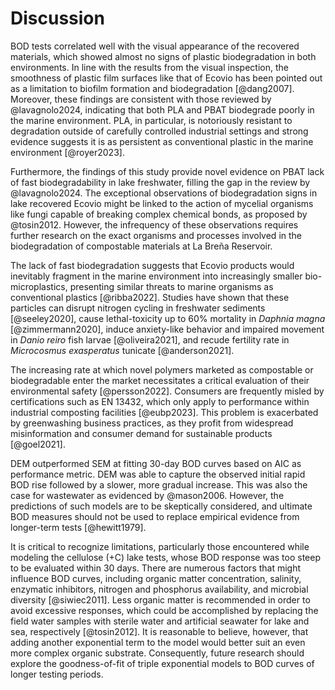 # Discussion

BOD tests correlated well with the visual appearance of the recovered materials, which showed almost no signs of plastic biodegradation in both environments. In line with the results from the visual inspection, the smoothness of plastic film surfaces like that of Ecovio\textregistered\ has been pointed out as a limitation to biofilm formation and biodegradation [@dang2007]. Moreover, these findings are consistent with those reviewed by @lavagnolo2024, indicating that both PLA and PBAT biodegrade poorly in the marine environment. PLA, in particular, is notoriously resistant to degradation outside of carefully controlled industrial settings and strong evidence suggests it is as persistent as conventional plastic in the marine environment [@royer2023].

Furthermore, the findings of this study provide novel evidence on PBAT lack of fast biodegradability in lake freshwater, filling the gap in the review by @lavagnolo2024. The exceptional observations of biodegradation signs in lake recovered Ecovio\textregistered\ might be linked to the action of mycelial organisms like fungi capable of breaking complex chemical bonds, as proposed by @tosin2012. However, the infrequency of these observations requires further research on the exact organisms and processes involved in the biodegradation of compostable materials at La Breña Reservoir.

The lack of fast biodegradation suggests that Ecovio\textregistered\ products would inevitably fragment in the marine environment into increasingly smaller bio-microplastics, presenting similar threats to marine organisms as conventional plastics [@ribba2022]. Studies have shown that these particles can disrupt nitrogen cycling in freshwater sediments [@seeley2020], cause lethal-toxicity up to 60% mortality in *Daphnia magna* [@zimmermann2020], induce anxiety-like behavior and impaired movement in *Danio reiro* fish larvae [@oliveira2021], and recude fertility rate in *Microcosmus exasperatus* tunicate [@anderson2021].

The increasing rate at which novel polymers marketed as compostable or biodegradable enter the market necessitates a critical evaluation of their environmental safety [@persson2022]. Consumers are frequently misled by certifications such as EN 13432, which only apply to performance within industrial composting facilities [@eubp2023]. This problem is exacerbated by greenwashing business practices, as they profit from widespread misinformation and consumer demand for sustainable products [@goel2021].

DEM outperformed SEM at fitting 30-day BOD curves based on AIC as performance metric. DEM was able to capture the observed initial rapid BOD rise followed by a slower, more gradual increase. This was also the case for wastewater as evidenced by @mason2006. However, the predictions of such models are to be skeptically considered, and ultimate BOD measures should not be used to replace empirical evidence from longer-term tests [@hewitt1979].

It is critical to recognize limitations, particularly those encountered while modeling the cellulose (+C) lake tests, whose BOD response was too steep to be evaluated within 30 days. There are numerous factors that might influence BOD curves, including organic matter concentration, salinity, enzymatic inhibitors, nitrogen and phosphorus availability, and microbial diversity [@siwiec2011]. Less organic matter is recommended in order to avoid excessive responses, which could be accomplished by replacing the field water samples with sterile water and artificial seawater for lake and sea, respectively [@tosin2012]. It is reasonable to believe, however, that adding another exponential term to the model would better suit an even more complex organic substrate. Consequently, future research should explore the goodness-of-fit of triple exponential models to BOD curves of longer testing periods.


